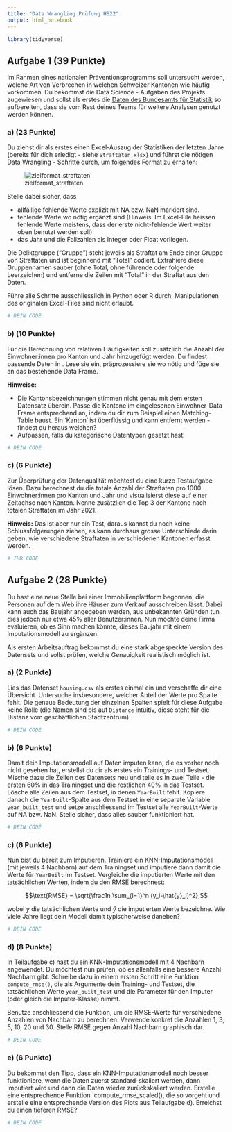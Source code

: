 ```yaml
---
title: "Data Wrangling Prüfung HS22"
output: html_notebook
---
```


```r
library(tidyverse)
```

## Aufgabe 1 (39 Punkte)

Im Rahmen eines nationalen Präventionsprogramms soll untersucht werden, welche Art von Verbrechen in welchen Schweizer Kantonen wie häufig vorkommen. Du bekommst die Data Science - Aufgaben des Projekts zugewiesen und sollst als erstes die [Daten des Bundesamts für Statistik](https://www.pxweb.bfs.admin.ch/pxweb/de/px-x-1903020100_101/-/px-x-1903020100_101.px/) so aufbereiten, dass sie vom Rest deines Teams für weitere Analysen genutzt werden können. 


### a) (23 Punkte)

Du ziehst dir als erstes einen Excel-Auszug der Statistiken der letzten Jahre (bereits für dich erledigt - siehe  `Straftaten.xlsx`) und führst die nötigen Data Wrangling - Schritte durch, um folgendes Format zu erhalten:

![zielformat_straftaten](Zielformat_Straftaten.png)

Stelle dabei sicher, dass

* allfällige fehlende Werte explizit mit NA bzw. NaN markiert sind.
* fehlende Werte wo nötig ergänzt sind (Hinweis: Im Excel-File heissen fehlende Werte meistens, dass der erste nicht-fehlende Wert weiter oben benutzt werden soll)
* das Jahr und die Fallzahlen als Integer oder Float vorliegen.

Die Deliktgruppe ("Gruppe") steht jeweils als Straftat am Ende einer Gruppe von Straftaten und ist beginnend mit "Total" codiert. Extrahiere diese Gruppennamen sauber (ohne Total, ohne führende oder folgende Leerzeichen) und entferne die Zeilen mit "Total" in der Straftat aus den Daten.

Führe alle Schritte ausschliesslich in Python oder R durch, Manipulationen des originalen Excel-Files sind nicht erlaubt.


```r
# DEIN CODE

```

### b) (10 Punkte)

Für die Berechnung von relativen Häufigkeiten soll zusätzlich die Anzahl der Einwohner:innen pro Kanton und Jahr hinzugefügt werden. Du findest passende Daten in \texttt{einwohnerzahlen.txt}. Lese sie ein, präprozessiere sie wo nötig und füge sie an das bestehende Data Frame.

**Hinweise:**

* Die Kantonsbezeichnungen stimmen nicht genau mit dem ersten Datensatz überein. Passe die Kantone im eingelesenen Einwohner-Data Frame entsprechend an, indem du dir zum Beispiel einen Matching-Table baust. Ein 'Kanton' ist überflüssig und kann entfernt werden - findest du heraus welchen?
* Aufpassen, falls du kategorische Datentypen gesetzt hast!

```r
# DEIN CODE

```

### c) (6 Punkte)

Zur Überprüfung der Datenqualität möchtest du eine kurze Testaufgabe lösen. Dazu berechnest du die totale Anzahl der Straftaten pro 1000 Einwohner:innen pro Kanton und Jahr und visualisierst diese auf einer Zeitachse nach Kanton. Nenne zusätzlich die Top 3 der Kantone nach totalen Straftaten im Jahr 2021.

**Hinweis:** Das ist aber nur ein Test, daraus kannst du noch keine Schlussfolgerungen ziehen, es kann durchaus grosse Unterschiede darin geben, wie verschiedene Straftaten in verschiedenen Kantonen erfasst werden.

```r
# IHR CODE

```

## Aufgabe 2 (28 Punkte)

Du hast eine neue Stelle bei einer Immobilienplattform begonnen, die Personen auf dem Web ihre Häuser zum Verkauf ausschreiben lässt. Dabei kann auch das Baujahr angegeben werden, aus unbekannten Gründen tun dies jedoch nur etwa 45% aller Benutzer:innen. Nun möchte deine Firma evaluieren, ob es Sinn machen könnte, dieses Baujahr mit einem Imputationsmodell zu ergänzen.

Als ersten Arbeitsauftrag bekommst du eine stark abgespeckte Version des Datensets und sollst prüfen, welche Genauigkeit realistisch möglich ist.


### a) (2 Punkte)

Lies das Datenset `housing.csv` als erstes einmal ein und verschaffe dir eine Übersicht. Untersuche insbesondere, welcher Anteil der Werte pro Spalte fehlt. Die genaue Bedeutung der einzelnen Spalten spielt für diese Aufgabe keine Rolle (die Namen sind bis auf `Distance` intuitiv, diese steht für die Distanz vom geschäftlichen Stadtzentrum).

 
```r
# DEIN CODE

```

### b) (6 Punkte)

Damit dein Imputationsmodell auf Daten imputen kann, die es vorher noch nicht gesehen hat, erstellst du dir als erstes ein Trainings- und Testset. Mische dazu die Zeilen des Datensets neu und teile es in zwei Teile - die ersten 60% in das Trainingset und die restlichen 40% in das Testset. Lösche alle Zeilen aus dem Testset, in denen `YearBuilt` fehlt. Kopiere danach die `YearBuilt`-Spalte aus dem Testset in eine separate Variable `year_built_test` und setze anschliessend im Testset alle `YearBuilt`-Werte auf NA bzw. NaN. Stelle sicher, dass alles sauber funktioniert hat.

```r
# DEIN CODE

```

### c) (6 Punkte)

Nun bist du bereit zum Imputieren. Trainiere ein KNN-Imputationsmodell (mit jeweils 4 Nachbarn) auf dem Trainingset und imputiere dann damit die Werte für `YearBuilt` im Testset. Vergleiche die imputierten Werte mit den tatsächlichen Werten, indem du den RMSE berechnest:

$$\text{RMSE} = \sqrt{\frac1n \sum_{i=1}^n (y_i-\hat{y}_i)^2},$$

wobei $y$ die tatsächlichen Werte und $\hat{y}$ die imputierten Werte bezeichne. Wie viele Jahre liegt dein Modell damit typischerweise daneben?

```r
# DEIN CODE

```

### d) (8 Punkte)

In Teilaufgabe c) hast du ein KNN-Imputationsmodell mit 4 Nachbarn angewendet. Du möchtest nun prüfen, ob es allenfalls eine bessere Anzahl Nachbarn gibt. Schreibe dazu in einem ersten Schritt eine Funktion `compute_rmse()`, die als Argumente dein Training- und Testset, die tatsächlichen Werte `year_built_test` und die Parameter für den Imputer (oder gleich die Imputer-Klasse) nimmt.

Benutze anschliessend die Funktion, um die RMSE-Werte für verschiedene Anzahlen von Nachbarn zu berechnen. Verwende konkret die Anzahlen 1, 3, 5, 10, 20 und 30. Stelle RMSE gegen Anzahl Nachbarn graphisch dar.

```r
# DEIN CODE

```

### e) (6 Punkte)

Du bekommst den Tipp, dass ein KNN-Imputationsmodell noch besser funktioniere, wenn die Daten zuerst standard-skaliert werden, dann imputiert wird und dann die Daten wieder zurückskaliert werden. Erstelle eine entsprechende Funktion `compute_rmse_scaled(), die so vorgeht und erstelle eine entsprechende Version des Plots aus Teilaufgabe d). Erreichst du einen tieferen RMSE?

```r
# DEIN CODE

```
